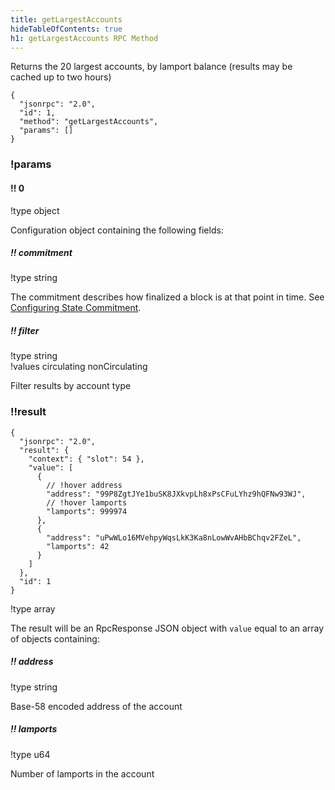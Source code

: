 ```yaml
---
title: getLargestAccounts
hideTableOfContents: true
h1: getLargestAccounts RPC Method
---
```


Returns the 20 largest accounts, by lamport balance (results may be cached up to
two hours)

<APIMethod>

```jsonc !!request
{
  "jsonrpc": "2.0",
  "id": 1,
  "method": "getLargestAccounts",
  "params": []
}
```

### !params

#### !! 0

!type object

Configuration object containing the following fields:

##### !! commitment

!type string

The commitment describes how finalized a block is at that point in time. See
[Configuring State Commitment](/docs/rpc#configuring-state-commitment).

##### !! filter

!type string  
!values circulating nonCirculating

Filter results by account type

### !!result

```jsonc !response
{
  "jsonrpc": "2.0",
  "result": {
    "context": { "slot": 54 },
    "value": [
      {
        // !hover address
        "address": "99P8ZgtJYe1buSK8JXkvpLh8xPsCFuLYhz9hQFNw93WJ",
        // !hover lamports
        "lamports": 999974
      },
      {
        "address": "uPwWLo16MVehpyWqsLkK3Ka8nLowWvAHbBChqv2FZeL",
        "lamports": 42
      }
    ]
  },
  "id": 1
}
```

!type array

The result will be an RpcResponse JSON object with `value` equal to an array of
objects containing:

##### !! address

!type string

Base-58 encoded address of the account

##### !! lamports

!type u64

Number of lamports in the account

</APIMethod>
